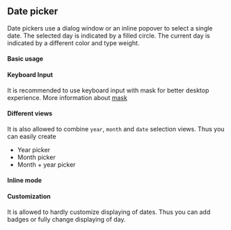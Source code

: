 

<PageMeta component="Datepicker" />

## Date picker

Date pickers use a dialog window or an inline popover to select a single date.
The selected day is indicated by a filled circle. The current day is indicated by a different
color and type weight.

#### Basic usage

<Example source={BasicDatePicker} />

#### Keyboard Input

It is recommended to use keyboard input with mask for better desktop experience. More information about [mask](https://github.com/insin/inputmask-core#pattern)

<Example source={KeyboardDatePicker} />

#### Different views

It is also allowed to combine `year`, `month` and `date` selection views.
Thus you can easily create
- Year picker
- Month picker
- Month + year picker

<Example source={ViewsDatePicker} />

#### Inline mode

<Example source={InlineDatePicker} />

#### Customization

It is allowed to hardly customize displaying of dates. Thus you can add badges or fully change displaying of day.

<Example source={CustomDay} />

<PropTypesTable src="DatePicker/DatePickerModal.tsx" />
